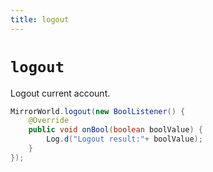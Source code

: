 ```yaml
---
title: logout
---
```


# `logout`

Logout current account.

```java
MirrorWorld.logout(new BoolListener() {
    @Override
    public void onBool(boolean boolValue) {
        Log.d("Logout result:"+ boolValue);
    }
});
```

